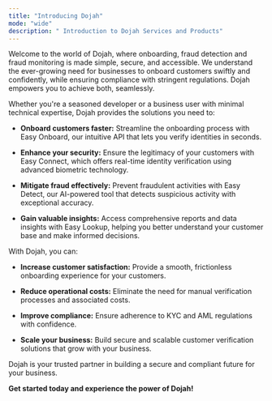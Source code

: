 ```yaml
---
title: "Introducing Dojah"
mode: "wide"
description: " Introduction to Dojah Services and Products"
---
```


Welcome to the world of Dojah, where onboarding, fraud detection and fraud monitoring is made simple, secure, and accessible. We understand the ever-growing need for businesses to onboard customers swiftly and confidently, while ensuring compliance with stringent regulations. Dojah empowers you to achieve both, seamlessly.

Whether you're a seasoned developer or a business user with minimal technical expertise, Dojah provides the solutions you need to:

-   **Onboard customers faster:** Streamline the onboarding process with Easy Onboard, our intuitive API that lets you verify identities in seconds.
    
-   **Enhance your security:** Ensure the legitimacy of your customers with Easy Connect, which offers real-time identity verification using advanced biometric technology.
    
-   **Mitigate fraud effectively:** Prevent fraudulent activities with Easy Detect, our AI-powered tool that detects suspicious activity with exceptional accuracy.
    
-   **Gain valuable insights:** Access comprehensive reports and data insights with Easy Lookup, helping you better understand your customer base and make informed decisions.
    

With Dojah, you can:

-   **Increase customer satisfaction:** Provide a smooth, frictionless onboarding experience for your customers.
    
-   **Reduce operational costs:** Eliminate the need for manual verification processes and associated costs.
    
-   **Improve compliance:** Ensure adherence to KYC and AML regulations with confidence.
    
-   **Scale your business:** Build secure and scalable customer verification solutions that grow with your business.
    

Dojah is your trusted partner in building a secure and compliant future for your business.

**Get started today and experience the power of Dojah!**

